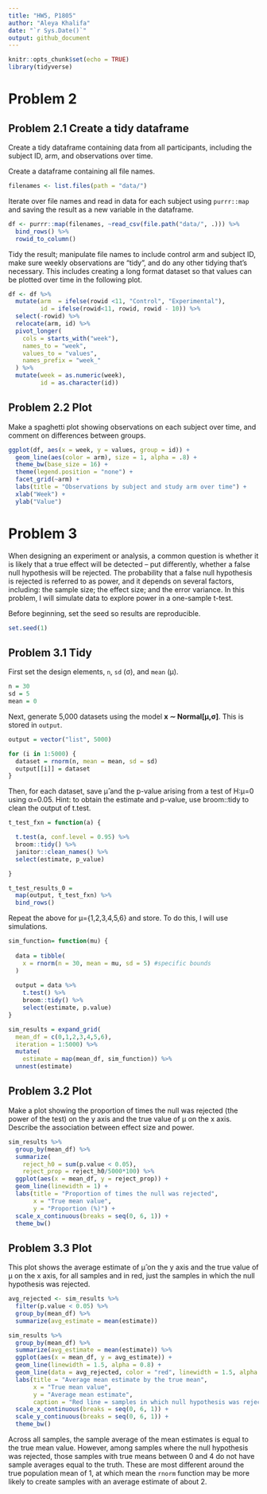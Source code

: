 ```yaml
---
title: "HW5, P1805"
author: "Aleya Khalifa"
date: "`r Sys.Date()`"
output: github_document
---
```


```r
knitr::opts_chunk$set(echo = TRUE)
library(tidyverse)
```

# Problem 2

## Problem 2.1 Create a tidy dataframe

Create a tidy dataframe containing data from all participants, including the subject ID, arm, and observations over time.

Create a dataframe containing all file names.

```r
filenames <- list.files(path = "data/")
```

Iterate over file names and read in data for each subject using `purrr::map` and saving the result as a new variable in the dataframe.

```r
df <- purrr::map(filenames, ~read_csv(file.path("data/", .))) %>%
  bind_rows() %>%
  rowid_to_column()
```

Tidy the result; manipulate file names to include control arm and subject ID, make sure weekly observations are “tidy”, and do any other tidying that’s necessary. This includes creating a long format dataset so that values can be plotted over time in the following plot.

```r
df <- df %>%
  mutate(arm  = ifelse(rowid <11, "Control", "Experimental"),
         id = ifelse(rowid<11, rowid, rowid - 10)) %>%
  select(-rowid) %>%
  relocate(arm, id) %>%
  pivot_longer(
    cols = starts_with("week"),
    names_to = "week",
    values_to = "values",
    names_prefix = "week_"
  ) %>%
  mutate(week = as.numeric(week),
         id = as.character(id))
```

## Problem 2.2 Plot

Make a spaghetti plot showing observations on each subject over time, and comment on differences between groups.

```r
ggplot(df, aes(x = week, y = values, group = id)) + 
  geom_line(aes(color = arm), size = 1, alpha = .8) + 
  theme_bw(base_size = 16) + 
  theme(legend.position = "none") +
  facet_grid(~arm) + 
  labs(title = "Observations by subject and study arm over time") +
  xlab("Week") + 
  ylab("Value")
```


# Problem 3

When designing an experiment or analysis, a common question is whether it is likely that a true effect will be detected – put differently, whether a false null hypothesis will be rejected. The probability that a false null hypothesis is rejected is referred to as power, and it depends on several factors, including: the sample size; the effect size; and the error variance. In this problem, I will simulate data to explore power in a one-sample t-test.

Before beginning, set the seed so results are reproducible. 

```r
set.seed(1)
```

## Problem 3.1 Tidy

First set the design elements, `n`, `sd` (σ), and `mean` (μ).

```r
n = 30
sd = 5
mean = 0
```

Next, generate 5,000 datasets using the model **x ∼ Normal[μ,σ]**. This is stored in `output`.

```r
output = vector("list", 5000)

for (i in 1:5000) {
  dataset = rnorm(n, mean = mean, sd = sd)
  output[[i]] = dataset
}
```

Then, for each dataset, save μ̂ and the p-value arising from a test of H:μ=0 using α=0.05. Hint: to obtain the estimate and p-value, use broom::tidy to clean the output of t.test.

```r
t_test_fxn = function(a) {

  t.test(a, conf.level = 0.95) %>% 
  broom::tidy() %>% 
  janitor::clean_names() %>%
  select(estimate, p_value)

}

t_test_results_0 = 
  map(output, t_test_fxn) %>%
  bind_rows()
```

Repeat the above for μ={1,2,3,4,5,6} and store. To do this, I will use simulations.

```r
sim_function= function(mu) {
  
  data = tibble(
    x = rnorm(n = 30, mean = mu, sd = 5) #specific bounds
  )
  
  output = data %>%
    t.test() %>%
    broom::tidy() %>%
    select(estimate, p.value)
}

sim_results = expand_grid(
  mean_df = c(0,1,2,3,4,5,6),
  iteration = 1:5000) %>%
  mutate(
    estimate = map(mean_df, sim_function)) %>%
  unnest(estimate) 
```


## Problem 3.2 Plot

Make a plot showing the proportion of times the null was rejected (the power of the test) on the y axis and the true value of μ on the x axis. Describe the association between effect size and power.

```r
sim_results %>%
  group_by(mean_df) %>%
  summarize(
    reject_h0 = sum(p.value < 0.05),
    reject_prop = reject_h0/5000*100) %>%
  ggplot(aes(x = mean_df, y = reject_prop)) + 
  geom_line(linewidth = 1) + 
  labs(title = "Proportion of times the null was rejected",
       x = "True mean value",
       y = "Proportion (%)") + 
  scale_x_continuous(breaks = seq(0, 6, 1)) + 
  theme_bw()
```

 
## Problem 3.3 Plot

This plot shows the average estimate of μ̂ on the y axis and the true value of μ on the x axis, for all samples and in red, just the samples in which the null hypothesis was rejected. 

```r
avg_rejected <- sim_results %>%
  filter(p.value < 0.05) %>%
  group_by(mean_df) %>%
  summarize(avg_estimate = mean(estimate))

sim_results %>%
  group_by(mean_df) %>%
  summarize(avg_estimate = mean(estimate)) %>%
  ggplot(aes(x = mean_df, y = avg_estimate)) + 
  geom_line(linewidth = 1.5, alpha = 0.8) + 
  geom_line(data = avg_rejected, color = "red", linewidth = 1.5, alpha = 0.8) + 
  labs(title = "Average mean estimate by the true mean",
       x = "True mean value",
       y = "Average mean estimate",
       caption = "Red line = samples in which null hypothesis was rejected") + 
  scale_x_continuous(breaks = seq(0, 6, 1)) + 
  scale_y_continuous(breaks = seq(0, 6, 1)) + 
  theme_bw()
```

Across all samples, the sample average of the mean estimates is equal to the true mean value. However, among samples where the null hypothesis was rejected, those samples with true means between 0 and 4 do not have sample averages equal to the truth. These are most different around the true population mean  of 1, at which mean the `rnorm` function may be more likely to create samples with an average estimate of about 2.